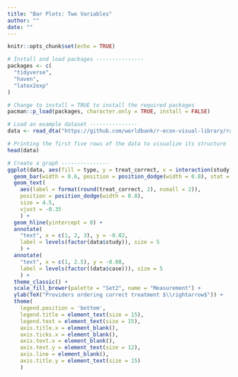 ```yaml
---
title: "Bar Plots: Two Variables"
author: ""
date: ""
---
```


```r
knitr::opts_chunk$set(echo = TRUE)
```

```r

# Install and load packages ---------------
packages <- c(
  "tidyverse",
  "haven",
  "latex2exp"
)

# Change to install = TRUE to install the required packages
pacman::p_load(packages, character.only = TRUE, install = FALSE)

# Load an example dataset ---------------
data <- read_dta("https://github.com/worldbank/r-econ-visual-library/raw/master/Library/Data/BarPlotsTwoVariables.dta")

# Printing the first five rows of the data to visualize its structure
head(data)

# Create a graph ---------------
ggplot(data, aes(fill = type, y = treat_correct, x = interaction(study, case))) + 
  geom_bar(width = 0.6, position = position_dodge(width = 0.8), stat = "identity") +
  geom_text(
    aes(label = format(round(treat_correct, 2), nsmall = 2)), 
    position = position_dodge(width = 0.8), 
    size = 4.5,
    vjust = -0.35
    ) +
  geom_hline(yintercept = 0) +
  annotate(
    "text", x = c(1, 2, 3), y = -0.02,
    label = levels(factor(data$study)), size = 5
    ) +
  annotate(
    "text", x = c(1, 2.5), y = -0.08,
    label = levels(factor((data$case))), size = 5
    ) + 
  theme_classic() +
  scale_fill_brewer(palette = "Set2", name = "Measurement") +
  ylab(TeX("Providers ordering correct treatment $\\rightarrow$")) + 
  theme(
    legend.position = 'bottom',
    legend.title = element_text(size = 15),
    legend.text = element_text(size = 15),
    axis.title.x = element_blank(),
    axis.ticks.x = element_blank(),
    axis.text.x = element_blank(),
    axis.text.y = element_text(size = 12),
    axis.line = element_blank(),
    axis.title.y = element_text(size = 15)
    )
  
```

